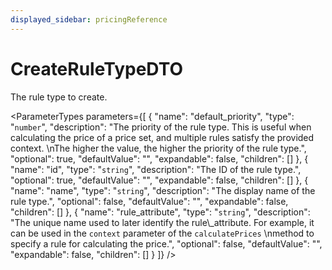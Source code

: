 ```yaml
---
displayed_sidebar: pricingReference
---
```



# CreateRuleTypeDTO

The rule type to create.

<ParameterTypes parameters={[
  {
    "name": "default_priority",
    "type": "`number`",
    "description": "The priority of the rule type. This is useful when calculating the price of a price set, and multiple rules satisfy the provided context. \nThe higher the value, the higher the priority of the rule type.",
    "optional": true,
    "defaultValue": "",
    "expandable": false,
    "children": []
  },
  {
    "name": "id",
    "type": "`string`",
    "description": "The ID of the rule type.",
    "optional": true,
    "defaultValue": "",
    "expandable": false,
    "children": []
  },
  {
    "name": "name",
    "type": "`string`",
    "description": "The display name of the rule type.",
    "optional": false,
    "defaultValue": "",
    "expandable": false,
    "children": []
  },
  {
    "name": "rule_attribute",
    "type": "`string`",
    "description": "The unique name used to later identify the rule\\_attribute. For example, it can be used in the `context` parameter of the `calculatePrices` \nmethod to specify a rule for calculating the price.",
    "optional": false,
    "defaultValue": "",
    "expandable": false,
    "children": []
  }
]} />
